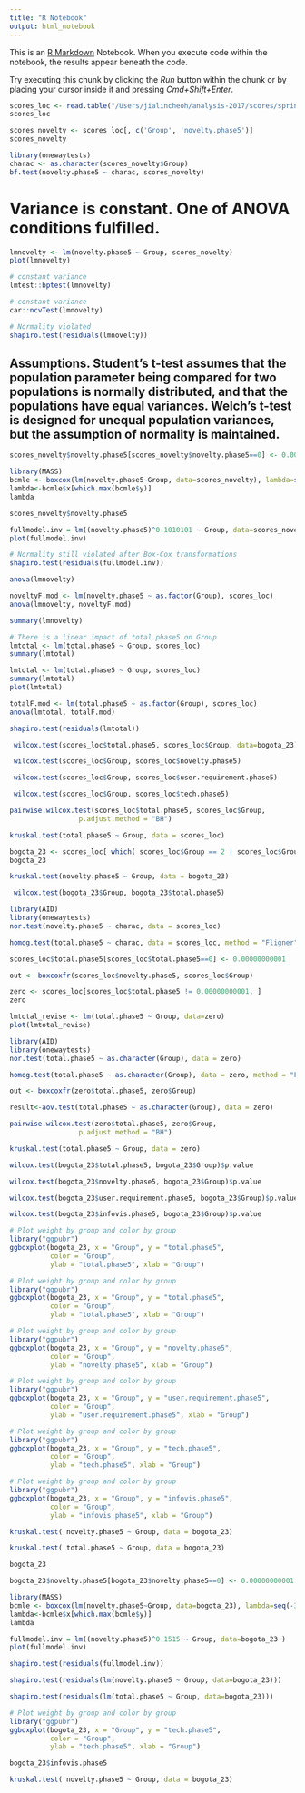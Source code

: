 ```yaml
---
title: "R Notebook"
output: html_notebook
---
```


This is an [R Markdown](http://rmarkdown.rstudio.com) Notebook. When you execute code within the notebook, the results appear beneath the code. 

Try executing this chunk by clicking the *Run* button within the chunk or by placing your cursor inside it and pressing *Cmd+Shift+Enter*. 

```r
scores_loc <- read.table("/Users/jialincheoh/analysis-2017/scores/spring-2017-analysis/data/overall_score_click_result.csv", header=TRUE, sep = ",")
scores_loc
```
```r
scores_novelty <- scores_loc[, c('Group', 'novelty.phase5')]
scores_novelty                         
```
```r
library(onewaytests)
charac <- as.character(scores_novelty$Group)
bf.test(novelty.phase5 ~ charac, scores_novelty)
```

# Variance is constant. One of ANOVA conditions fulfilled. 

```r
lmnovelty <- lm(novelty.phase5 ~ Group, scores_novelty)
plot(lmnovelty)
```
```r
# constant variance
lmtest::bptest(lmnovelty)  
```

```r
# constant variance
car::ncvTest(lmnovelty)  
```

```r
# Normality violated
shapiro.test(residuals(lmnovelty))
```

## Assumptions. Student's t-test assumes that the population parameter being compared for two populations is normally distributed, and that the populations have equal variances. Welch's t-test is designed for unequal population variances, but the assumption of normality is maintained.

```r
scores_novelty$novelty.phase5[scores_novelty$novelty.phase5==0] <- 0.00000000001
```


```r
library(MASS)
bcmle <- boxcox(lm(novelty.phase5~Group, data=scores_novelty), lambda=seq(-3, 3, by=0.1))
lambda<-bcmle$x[which.max(bcmle$y)]
lambda

```
```r
scores_novelty$novelty.phase5
```


```r
fullmodel.inv = lm((novelty.phase5)^0.1010101 ~ Group, data=scores_novelty )
plot(fullmodel.inv)

```

```r
# Normality still violated after Box-Cox transformations
shapiro.test(residuals(fullmodel.inv))
```

```r
anova(lmnovelty)
```


```r
noveltyF.mod <- lm(novelty.phase5 ~ as.factor(Group), scores_loc)
anova(lmnovelty, noveltyF.mod)

```


```r
summary(lmnovelty)
```

```r
# There is a linear impact of total.phase5 on Group
lmtotal <- lm(total.phase5 ~ Group, scores_loc)
summary(lmtotal)
```

```r
lmtotal <- lm(total.phase5 ~ Group, scores_loc)
summary(lmtotal)
plot(lmtotal)
```
```r
totalF.mod <- lm(total.phase5 ~ as.factor(Group), scores_loc)
anova(lmtotal, totalF.mod)

```




```r
shapiro.test(residuals(lmtotal))
```

```r
 wilcox.test(scores_loc$total.phase5, scores_loc$Group, data=bogota_23) 
```

```r
 wilcox.test(scores_loc$Group, scores_loc$novelty.phase5) 
```

```r
 wilcox.test(scores_loc$Group, scores_loc$user.requirement.phase5) 
```

```r
 wilcox.test(scores_loc$Group, scores_loc$tech.phase5) 
```

```r
pairwise.wilcox.test(scores_loc$total.phase5, scores_loc$Group,
                 p.adjust.method = "BH")
```


```r
kruskal.test(total.phase5 ~ Group, data = scores_loc)
```

```r
bogota_23 <- scores_loc[ which( scores_loc$Group == 2 | scores_loc$Group == 3) , ]
bogota_23
```

```r
kruskal.test(novelty.phase5 ~ Group, data = bogota_23)
```

```r
 wilcox.test(bogota_23$Group, bogota_23$total.phase5) 
```

```r
library(AID)
library(onewaytests)
nor.test(novelty.phase5 ~ charac, data = scores_loc) 

```
```r
homog.test(total.phase5 ~ charac, data = scores_loc, method = "Fligner")
```


```r
scores_loc$total.phase5[scores_loc$total.phase5==0] <- 0.00000000001
```


```r
out <- boxcoxfr(scores_loc$novelty.phase5, scores_loc$Group) 
```

```r
zero <- scores_loc[scores_loc$total.phase5 != 0.00000000001, ]
zero
```
```r
lmtotal_revise <- lm(total.phase5 ~ Group, data=zero)
plot(lmtotal_revise)
```




```r
library(AID)
library(onewaytests)
nor.test(total.phase5 ~ as.character(Group), data = zero) 
```
```r
homog.test(total.phase5 ~ as.character(Group), data = zero, method = "Fligner")
```

```r
out <- boxcoxfr(zero$total.phase5, zero$Group) 
```
```r
result<-aov.test(total.phase5 ~ as.character(Group), data = zero) 
```

```r
pairwise.wilcox.test(zero$total.phase5, zero$Group,
                 p.adjust.method = "BH")
```

```r
kruskal.test(total.phase5 ~ Group, data = zero)
```

```r
wilcox.test(bogota_23$total.phase5, bogota_23$Group)$p.value
```

```r
wilcox.test(bogota_23$novelty.phase5, bogota_23$Group)$p.value
```

```r
wilcox.test(bogota_23$user.requirement.phase5, bogota_23$Group)$p.value
```

```r
wilcox.test(bogota_23$infovis.phase5, bogota_23$Group)$p.value
```



```r
# Plot weight by group and color by group
library("ggpubr")
ggboxplot(bogota_23, x = "Group", y = "total.phase5", 
          color = "Group",
          ylab = "total.phase5", xlab = "Group")
```

```r
# Plot weight by group and color by group
library("ggpubr")
ggboxplot(bogota_23, x = "Group", y = "total.phase5", 
          color = "Group",
          ylab = "total.phase5", xlab = "Group")
```

```r
# Plot weight by group and color by group
library("ggpubr")
ggboxplot(bogota_23, x = "Group", y = "novelty.phase5", 
          color = "Group",
          ylab = "novelty.phase5", xlab = "Group")
```

```r
# Plot weight by group and color by group
library("ggpubr")
ggboxplot(bogota_23, x = "Group", y = "user.requirement.phase5", 
          color = "Group",
          ylab = "user.requirement.phase5", xlab = "Group")
```

```r
# Plot weight by group and color by group
library("ggpubr")
ggboxplot(bogota_23, x = "Group", y = "tech.phase5", 
          color = "Group",
          ylab = "tech.phase5", xlab = "Group")
```
```r
# Plot weight by group and color by group
library("ggpubr")
ggboxplot(bogota_23, x = "Group", y = "infovis.phase5",
          color = "Group",
          ylab = "infovis.phase5", xlab = "Group")
```
```r
kruskal.test( novelty.phase5 ~ Group, data = bogota_23)
```

```r
kruskal.test( total.phase5 ~ Group, data = bogota_23)
```


```r
bogota_23
```
```r
bogota_23$novelty.phase5[bogota_23$novelty.phase5==0] <- 0.00000000001
```



```r
library(MASS)
bcmle <- boxcox(lm(novelty.phase5~Group, data=bogota_23), lambda=seq(-3, 3, by=0.1))
lambda<-bcmle$x[which.max(bcmle$y)]
lambda

```
```r
fullmodel.inv = lm((novelty.phase5)^0.1515 ~ Group, data=bogota_23 )
plot(fullmodel.inv)
```
```r
shapiro.test(residuals(fullmodel.inv))
```

```r
shapiro.test(residuals(lm(novelty.phase5 ~ Group, data=bogota_23)))
```

```r
shapiro.test(residuals(lm(total.phase5 ~ Group, data=bogota_23)))
```

```r
# Plot weight by group and color by group
library("ggpubr")
ggboxplot(bogota_23, x = "Group", y = "tech.phase5", 
          color = "Group",
          ylab = "tech.phase5", xlab = "Group")
```

```r
bogota_23$infovis.phase5
```

```r
kruskal.test( novelty.phase5 ~ Group, data = bogota_23)
```

